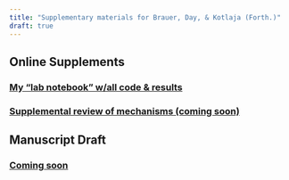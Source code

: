 ```yaml
---
title: "Supplementary materials for Brauer, Day, & Kotlaja (Forth.)"
draft: true
---
```


## Online Supplements 

### [My "lab notebook" w/all code & results](os/BDK_Stress.html)

### [Supplemental review of mechanisms (coming soon)]()

## Manuscript Draft 

### [Coming soon]()

